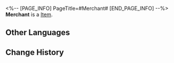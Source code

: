 <%-- [PAGE_INFO]
PageTitle=#Merchant#
[END_PAGE_INFO] --%>
{{Item Infobox
|title       = Merchant
|id          = 223052
|image       = Dreamscape Pass Sticker Merchant.png
|type        = 
|invCategory = 
|rarity      = 4
|effect      = Digital stickers that can be used to decorate the pages of the Dreamtour Handbook. They come in many different styles.
|description = 
|source1     = Complete "Envision a Rose Forthcoming" and record Cocona's story
}}
{{Description|1=Life is a lamp, and you hold its switch.}}
'''Merchant''' is a [[Item]].

==Other Languages==
{{Other Languages
|en   = Merchant
|zhs  = 商人
|zht  = 商人
|ja   = 商人
|ko   = 장사꾼
|es   = Comerciante
|fr   = Marchand
|ru   = Торговец
|th   = ผู้ค้าขาย
|vi   = Thương Nhân
|de   = Händlerin
|id   = Pebisnis
|pt   = Comerciante
}}

==Change History==
{{Change History|2.0}}